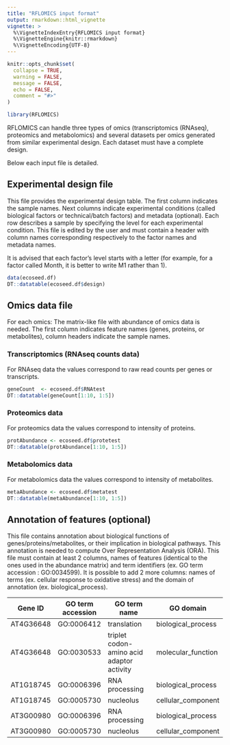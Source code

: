 ```yaml
---
title: "RFLOMICS input format"
output: rmarkdown::html_vignette
vignette: >
  %\VignetteIndexEntry{RFLOMICS input format}
  %\VignetteEngine{knitr::rmarkdown}
  %\VignetteEncoding{UTF-8}
---
```


```r
knitr::opts_chunk$set(
  collapse = TRUE,
  warning = FALSE,
  message = FALSE,
  echo = FALSE,
  comment = "#>"
)

```

```r
library(RFLOMICS)
```

RFLOMICS can handle three types of omics (transcriptomics (RNAseq), proteomics 
and metabolomics) and several datasets per omics generated from similar 
experimental design. Each dataset must have a complete design.

Below each input file is detailed.

## Experimental design file

This file provides the experimental design table. The first column indicates the 
sample names. Next columns indicate experimental conditions (called biological 
factors or technical/batch factors) and metadata (optional). Each row describes 
a sample by specifying the level for each experimental condition.
This file is edited by the user and must contain a header with column names 
corresponding respectively to the factor names and metadata names.

It is advised that each factor's level starts with a letter (for example, for a 
factor called Month, it is better to write M1 rather than 1).

```r
data(ecoseed.df)
DT::datatable(ecoseed.df$design)
```

## Omics data file

For each omics: 
The matrix-like file with abundance of omics data is needed. The first column 
indicates feature names (genes, proteins, or metabolites), column headers 
indicate the sample names.

### **Transcriptomics (RNAseq counts data)**

<!-- les comptage de reads sont obtenu après une analyse bioinfo (mapping sur le genome de ref et comptage des reads qui couvrent chaque gene) -->

For RNAseq data the values correspond to raw read counts per genes or transcripts.

```r
geneCount  <- ecoseed.df$RNAtest
DT::datatable(geneCount[1:10, 1:5])
```


### **Proteomics data**

For proteomics data the values correspond to intensity of proteins.


```r
protAbundance <- ecoseed.df$protetest
DT::datatable(protAbundance[1:10, 1:5])
```


### **Metabolomics data**

For metabolomics data the values correspond to intensity of metabolites.

```r
metaAbundance <- ecoseed.df$metatest
DT::datatable(metaAbundance[1:10, 1:5])
```

## Annotation of features (optional)

This file contains annotation about biological functions of 
genes/proteins/metabolites, or their implication in biological pathways. 
This annotation is needed to compute Over Representation Analysis (ORA). 
This file must contain at least 2 columns, names of features (identical to the 
ones used in the abundance matrix) and term identifiers
(ex. GO term accession : GO:0034599). It is possible to add 2 more 
columns: names of terms (ex. cellular response to oxidative stress) and the 
domain of annotation (ex. biological_process).


| Gene ID        | GO term accession | GO term name                              | GO domain          |
|----------------|-------------------|-------------------------------------------|--------------------|
| AT4G36648      | GO:0006412        | translation                               | biological_process |
| AT4G36648      | GO:0030533        | triplet codon-amino acid adaptor activity | molecular_function |
| AT1G18745      | GO:0006396        | RNA processing                            | biological_process |
| AT1G18745      | GO:0005730        | nucleolus                                 | cellular_component |
| AT3G00980      | GO:0006396        | RNA processing                            | biological_process |
| AT3G00980      | GO:0005730        | nucleolus                                 | cellular_component |
